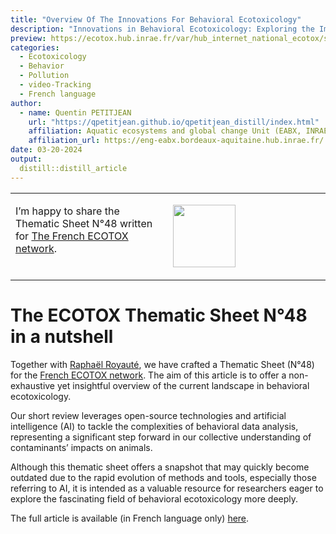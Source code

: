 ```yaml
---
title: "Overview Of The Innovations For Behavioral Ecotoxicology"
description: "Innovations in Behavioral Ecotoxicology: Exploring the Impacts of Contaminants through Video Analysis Automation"
preview: https://ecotox.hub.inrae.fr/var/hub_internet_national_ecotox/storage/images/_aliases/inra_logo/configuration-graphique/haut/ecotox/60665-1-fre-FR/Ecotox.png
categories:
  - Ecotoxicology
  - Behavior
  - Pollution
  - video-Tracking
  - French language
author:
  - name: Quentin PETITJEAN
    url: "https://qpetitjean.github.io/qpetitjean_distill/index.html"
    affiliation: Aquatic ecosystems and global change Unit (EABX, INRAE), Cestas, France.
    affiliation_url: https://eng-eabx.bordeaux-aquitaine.hub.inrae.fr/
date: 03-20-2024
output:
  distill::distill_article
---
```


<table style="border: none; width='100%';">
  <tr>
    <td style="width: 50%; vertical-align: top;">
<p class="plain-text">
I'm happy to share the Thematic Sheet N°48 written for <a href='https://eng-ecotox.hub.inrae.fr/'>The French ECOTOX network</a>.</p>
</td>
    <td style="width: 50%; vertical-align: top;">
<a title="ECOTOX INRAE" href='https://eng-ecotox.hub.inrae.fr/'>
<div id="container" >
  <img src="https://ecotox.hub.inrae.fr/var/hub_internet_national_ecotox/storage/images/_aliases/inra_logo/configuration-graphique/haut/ecotox/60665-1-fre-FR/Ecotox.png" style=" height: 100px; left: 20px; top: -20px;"/>
</div></a>
</td>
  </tr>
</table>

# The ECOTOX Thematic Sheet N°48 in a nutshell

<p class="plain-text">
Together with <a href='https://www.raphaelroyaute.com/'>Raphaël Royauté</a>, we have crafted a Thematic Sheet (N°48) for the <a href='https://eng-ecotox.hub.inrae.fr/'>French ECOTOX network</a>. 
The aim of this article is to offer a non-exhaustive yet insightful overview of the current landscape in behavioral ecotoxicology.</p>  
<p class="plain-text">
Our short review leverages open-source technologies and artificial intelligence (AI) to tackle the complexities of behavioral data analysis, representing a significant step forward in our collective understanding of contaminants’ impacts on animals.</p>
<p class="plain-text">
Although this thematic sheet offers a snapshot that may quickly become outdated due to the rapid evolution of methods and tools, especially those referring to AI, it is intended as a valuable resource for researchers eager to explore the fascinating field of behavioral ecotoxicology more deeply.</p>


<p class="plain-text">
The full article is available (in French language only) <a href='https://ecotox.hub.inrae.fr/content/download/6168/74743?version=1'>here</a>.</p> 

